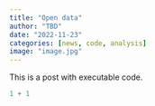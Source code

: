 ```yaml
---
title: "Open data"
author: "TBD"
date: "2022-11-23"
categories: [news, code, analysis]
image: "image.jpg"
---
```


This is a post with executable code.

```r
1 + 1
```
